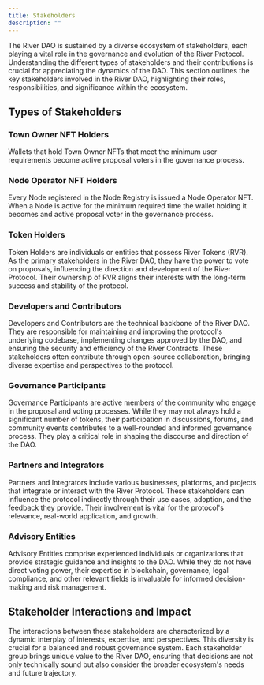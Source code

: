 ```yaml
---
title: Stakeholders
description: ""
---
```


The River DAO is sustained by a diverse ecosystem of stakeholders, each playing a vital role in the governance and evolution of the River Protocol. Understanding the different types of stakeholders and their contributions is crucial for appreciating the dynamics of the DAO. This section outlines the key stakeholders involved in the River DAO, highlighting their roles, responsibilities, and significance within the ecosystem.

## Types of Stakeholders

### Town Owner NFT Holders

Wallets that hold Town Owner NFTs that meet the minimum user requirements become active proposal voters in the governance process.

### Node Operator NFT Holders

Every Node registered in the Node Registry is issued a Node Operator NFT. When a Node is active for the minimum required time the wallet holding it becomes and active proposal voter in the governance process.

### Token Holders

Token Holders are individuals or entities that possess River Tokens (RVR). As the primary stakeholders in the River DAO, they have the power to vote on proposals, influencing the direction and development of the River Protocol. Their ownership of RVR aligns their interests with the long-term success and stability of the protocol.

### Developers and Contributors

Developers and Contributors are the technical backbone of the River DAO. They are responsible for maintaining and improving the protocol's underlying codebase, implementing changes approved by the DAO, and ensuring the security and efficiency of the River Contracts. These stakeholders often contribute through open-source collaboration, bringing diverse expertise and perspectives to the protocol.

### Governance Participants

Governance Participants are active members of the community who engage in the proposal and voting processes. While they may not always hold a significant number of tokens, their participation in discussions, forums, and community events contributes to a well-rounded and informed governance process. They play a critical role in shaping the discourse and direction of the DAO.

### Partners and Integrators

Partners and Integrators include various businesses, platforms, and projects that integrate or interact with the River Protocol. These stakeholders can influence the protocol indirectly through their use cases, adoption, and the feedback they provide. Their involvement is vital for the protocol's relevance, real-world application, and growth.

### Advisory Entities

Advisory Entities comprise experienced individuals or organizations that provide strategic guidance and insights to the DAO. While they do not have direct voting power, their expertise in blockchain, governance, legal compliance, and other relevant fields is invaluable for informed decision-making and risk management.

## Stakeholder Interactions and Impact

The interactions between these stakeholders are characterized by a dynamic interplay of interests, expertise, and perspectives. This diversity is crucial for a balanced and robust governance system. Each stakeholder group brings unique value to the River DAO, ensuring that decisions are not only technically sound but also consider the broader ecosystem's needs and future trajectory.
